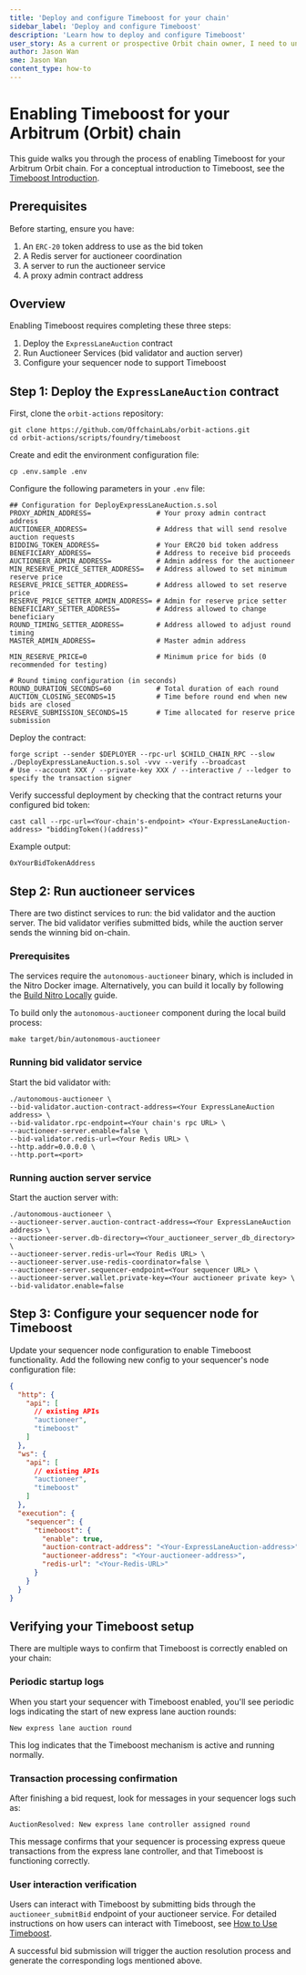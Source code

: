 ```yaml
---
title: 'Deploy and configure Timeboost for your chain'
sidebar_label: 'Deploy and configure Timeboost'
description: 'Learn how to deploy and configure Timeboost'
user_story: As a current or prospective Orbit chain owner, I need to understand how to deploy and configure Timeboost
author: Jason Wan
sme: Jason Wan
content_type: how-to
---
```


# Enabling Timeboost for your Arbitrum (Orbit) chain

This guide walks you through the process of enabling Timeboost for your Arbitrum Orbit chain. For a conceptual introduction to Timeboost, see the [Timeboost Introduction](/how-arbitrum-works/timeboost/gentle-introduction.mdx).

## Prerequisites

Before starting, ensure you have:

1. An `ERC-20` token address to use as the bid token
2. A Redis server for auctioneer coordination
3. A server to run the auctioneer service
4. A proxy admin contract address

## Overview

Enabling Timeboost requires completing these three steps:

1. Deploy the `ExpressLaneAuction` contract
2. Run Auctioneer Services (bid validator and auction server)
3. Configure your sequencer node to support Timeboost

## Step 1: Deploy the `ExpressLaneAuction` contract

First, clone the `orbit-actions` repository:

```shell
git clone https://github.com/OffchainLabs/orbit-actions.git
cd orbit-actions/scripts/foundry/timeboost
```

Create and edit the environment configuration file:

```shell
cp .env.sample .env
```

Configure the following parameters in your `.env` file:

```shell
## Configuration for DeployExpressLaneAuction.s.sol
PROXY_ADMIN_ADDRESS=                # Your proxy admin contract address
AUCTIONEER_ADDRESS=                 # Address that will send resolve auction requests
BIDDING_TOKEN_ADDRESS=              # Your ERC20 bid token address
BENEFICIARY_ADDRESS=                # Address to receive bid proceeds
AUCTIONEER_ADMIN_ADDRESS=           # Admin address for the auctioneer
MIN_RESERVE_PRICE_SETTER_ADDRESS=   # Address allowed to set minimum reserve price
RESERVE_PRICE_SETTER_ADDRESS=       # Address allowed to set reserve price
RESERVE_PRICE_SETTER_ADMIN_ADDRESS= # Admin for reserve price setter
BENEFICIARY_SETTER_ADDRESS=         # Address allowed to change beneficiary
ROUND_TIMING_SETTER_ADDRESS=        # Address allowed to adjust round timing
MASTER_ADMIN_ADDRESS=               # Master admin address

MIN_RESERVE_PRICE=0                 # Minimum price for bids (0 recommended for testing)

# Round timing configuration (in seconds)
ROUND_DURATION_SECONDS=60           # Total duration of each round
AUCTION_CLOSING_SECONDS=15          # Time before round end when new bids are closed
RESERVE_SUBMISSION_SECONDS=15       # Time allocated for reserve price submission
```

Deploy the contract:

```shell
forge script --sender $DEPLOYER --rpc-url $CHILD_CHAIN_RPC --slow ./DeployExpressLaneAuction.s.sol -vvv --verify --broadcast
# Use --account XXX / --private-key XXX / --interactive / --ledger to specify the transaction signer
```

Verify successful deployment by checking that the contract returns your configured bid token:

```shell
cast call --rpc-url=<Your-chain's-endpoint> <Your-ExpressLaneAuction-address> "biddingToken()(address)"
```

Example output:

```shell
0xYourBidTokenAddress
```

## Step 2: Run auctioneer services

There are two distinct services to run: the bid validator and the auction server. The bid validator verifies submitted bids, while the auction server sends the winning bid on-chain.

### Prerequisites

The services require the `autonomous-auctioneer` binary, which is included in the Nitro Docker image. Alternatively, you can build it locally by following the [Build Nitro Locally](https://docs.arbitrum.io/run-arbitrum-node/nitro/build-nitro-locally) guide.

To build only the `autonomous-auctioneer` component during the local build process:

```shell
make target/bin/autonomous-auctioneer
```

### Running bid validator service

Start the bid validator with:

```shell
./autonomous-auctioneer \
--bid-validator.auction-contract-address=<Your ExpressLaneAuction address> \
--bid-validator.rpc-endpoint=<Your chain's rpc URL> \
--auctioneer-server.enable=false \
--bid-validator.redis-url=<Your Redis URL> \
--http.addr=0.0.0.0 \
--http.port=<port>
```

### Running auction server service

Start the auction server with:

```shell
./autonomous-auctioneer \
--auctioneer-server.auction-contract-address=<Your ExpressLaneAuction address> \
--auctioneer-server.db-directory=<Your_auctioneer_server_db_directory> \
--auctioneer-server.redis-url=<Your Redis URL> \
--auctioneer-server.use-redis-coordinator=false \
--auctioneer-server.sequencer-endpoint=<Your sequencer URL> \
--auctioneer-server.wallet.private-key=<Your auctioneer private key> \
--bid-validator.enable=false
```

## Step 3: Configure your sequencer node for Timeboost

Update your sequencer node configuration to enable Timeboost functionality. Add the following new config to your sequencer's node configuration file:

```json
{
  "http": {
    "api": [
      // existing APIs
      "auctioneer",
      "timeboost"
    ]
  },
  "ws": {
    "api": [
      // existing APIs
      "auctioneer",
      "timeboost"
    ]
  },
  "execution": {
    "sequencer": {
      "timeboost": {
        "enable": true,
        "auction-contract-address": "<Your-ExpressLaneAuction-address>",
        "auctioneer-address": "<Your-auctioneer-address>",
        "redis-url": "<Your-Redis-URL>"
      }
    }
  }
}
```

## Verifying your Timeboost setup

There are multiple ways to confirm that Timeboost is correctly enabled on your chain:

### Periodic startup logs

When you start your sequencer with Timeboost enabled, you'll see periodic logs indicating the start of new express lane auction rounds:

```shell
New express lane auction round
```

This log indicates that the Timeboost mechanism is active and running normally.

### Transaction processing confirmation

After finishing a bid request, look for messages in your sequencer logs such as:

```shell
AuctionResolved: New express lane controller assigned round
```

This message confirms that your sequencer is processing express queue transactions from the express lane controller, and that Timeboost is functioning correctly.

### User interaction verification

Users can interact with Timeboost by submitting bids through the `auctioneer_submitBid` endpoint of your auctioneer service.
For detailed instructions on how users can interact with Timeboost, see [How to Use Timeboost](https://docs.arbitrum.io/how-arbitrum-works/timeboost/how-to-use-timeboost).

A successful bid submission will trigger the auction resolution process and generate the corresponding logs mentioned above.
